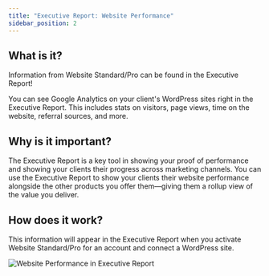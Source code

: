 ```yaml
---
title: "Executive Report: Website Performance"
sidebar_position: 2
---
```


## What is it?

Information from Website Standard/Pro can be found in the Executive Report! 

You can see Google Analytics on your client's WordPress sites right in the Executive Report. This includes stats on visitors, page views, time on the website, referral sources, and more.

## Why is it important?

The Executive Report is a key tool in showing your proof of performance and showing your clients their progress across marketing channels. You can use the Executive Report to show your clients their website performance alongside the other products you offer them—giving them a rollup view of the value you deliver.

## How does it work?

This information will appear in the Executive Report when you activate Website Standard/Pro for an account and connect a WordPress site.

![Website Performance in Executive Report](/img/business-app-executive-report/website-performance.jpg)